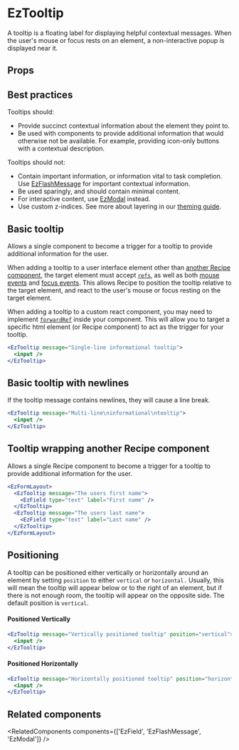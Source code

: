 
<Meta of={DefaultStories} name="Docs" />
<TableOfContents />

# EzTooltip

<MigrationAlert component="ez-tooltip" />

A tooltip is a floating label for displaying helpful contextual messages. When the user's mouse or focus rests on an element, a non-interactive popup is displayed near it.

<Primary />

## Props

<Controls of={DefaultStories.Default} sort="requiredFirst" />

## Best practices

Tooltips should:

- Provide succinct contextual information about the element they point to.
- Be used with components to provide additional information that would otherwise not be available. For example, providing icon-only buttons with a contextual description.

Tooltips should not:

- Contain important information, or information vital to task completion. Use [EzFlashMessage](?path=/docs/feedback-ezflashmessage--docs) for important contextual information.
- Be used sparingly, and should contain minimal content.
- For interactive content, use [EzModal](path=/docs/feedback-ezmodal--docs) instead.
- Use custom z-indices. See more about layering in our [theming guide](?path=/docs/guides-theming--docs#layering).

## Basic tooltip

Allows a single component to become a trigger for a tooltip to provide additional information for the user.

When adding a tooltip to a user interface element other than [another Recipe component](#tooltip-wrapping-another-recipe-component), the target element must accept [`refs`](https://reactjs.org/docs/forwarding-refs.html), as well as both [mouse events](https://reactjs.org/docs/events.html#mouse-events) and [focus events](https://reactjs.org/docs/events.html#focus-events). This allows Recipe to position the tooltip relative to the target element, and react to the user's mouse or focus resting on the target element.

When adding a tooltip to a custom react component, you may need to implement [`forwardRef`](https://reactjs.org/docs/forwarding-refs.html) inside your component. This will allow you to target a specific html element (or Recipe component) to act as the trigger for your tooltip.

```jsx
<EzTooltip message="Single-line informational tooltip">
  <input />
</EzTooltip>
```

## Basic tooltip with newlines

If the tooltip message contains newlines, they will cause a line break.

```jsx
<EzTooltip message="Multi-line\ninformational\ntooltip">
  <input />
</EzTooltip>
```

## Tooltip wrapping another Recipe component

Allows a single Recipe component to become a trigger for a tooltip to provide additional information for the user.

```jsx
<EzFormLayout>
  <EzTooltip message="The users first name">
    <EzField type="text" label="First name" />
  </EzTooltip>
  <EzTooltip message="The users last name">
    <EzField type="text" label="Last name" />
  </EzTooltip>
</EzFormLayout>
```

## Positioning

A tooltip can be positioned either vertically or horizontally around an element by setting `position` to either `vertical` or `horizontal.` Usually, this will mean the tooltip will appear below or to the right of an element, but if there is not enough room, the tooltip will appear on the opposite side. The default position is `vertical`.

#### Positioned Vertically

```jsx
<EzTooltip message="Vertically positioned tooltip" position="vertical">
  <input />
</EzTooltip>
```

#### Positioned Horizontally

```jsx
<EzTooltip message="Horizontally positioned tooltip" position="horizontal">
  <input />
</EzTooltip>
```

## Related components

<RelatedComponents components={['EzField', 'EzFlashMessage', 'EzModal']} />
